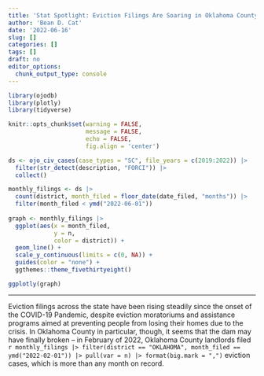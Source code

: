 ```yaml
---
title: 'Stat Spotlight: Eviction Filings Are Soaring in Oklahoma County'
author: 'Bean D. Cat'
date: '2022-06-16'
slug: []
categories: []
tags: []
draft: no
editor_options: 
  chunk_output_type: console
---
```


```r
library(ojodb)
library(plotly)
library(tidyverse)

knitr::opts_chunk$set(warning = FALSE, 
                      message = FALSE,
                      echo = FALSE,
                      fig.align = 'center')

ds <- ojo_civ_cases(case_types = "SC", file_years = c(2019:2022)) |>
  filter(str_detect(description, "FORCI")) |>
  collect() 

```


```r

monthly_filings <- ds |>
  count(district, month_filed = floor_date(date_filed, "months")) |>
  filter(month_filed < ymd("2022-06-01"))
  
graph <- monthly_filings |>
  ggplot(aes(x = month_filed,
             y = n,
             color = district)) +
  geom_line() +
  scale_y_continuous(limits = c(0, NA)) +
  guides(color = "none") +
  ggthemes::theme_fivethirtyeight()

ggplotly(graph)

```

---

Eviction filings across the state have been rising steadily since the onset of the COVID-19 Pandemic, despite eviction moratoriums and assistance programs aimed at preventing people from losing their homes due to the crisis. In Oklahoma County in particular, though, it seems that the dam may have finally broken -- in February of 2022, Oklahoma County landlords filed `r monthly_filings |> filter(district == "OKLAHOMA", month_filed == ymd("2022-02-01")) |> pull(var = n) |> format(big.mark = ",")` eviction cases, which is more than any month on record.




